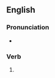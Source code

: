 ==English==

===Pronunciation===
* {{IPA|/ˈpɹɒsəlaɪtɪŋ/|lang=en}}

===Verb===
{{head|en|present participle}}

# {{present participle of|proselyte|lang=en|nocat=1}}